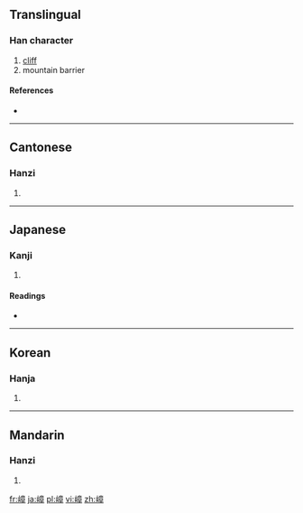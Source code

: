 ==Translingual==

===Han character===
{{Han char|rn=46|rad=山|as=11|sn=14|four=2074<sub>6</sub>|canj=山卜廿十 (UYTJ)}}

# [[cliff]]
# mountain barrier

====References====
* {{Han ref|kx=0318.270|dkj=08410|dj=0618.390|hdz=10795.060|uh=5D82|ud=23938|bh=E1A3|bd=57763}}

----

==Cantonese==

===Hanzi===
{{yue-hanzi|jyut=|y=jeung3}}

# {{defn|Cantonese|sort=山11}}

----

==Japanese==

===Kanji===
{{ja-kanji|grade=|rs=山11}}

# {{defn|Japanese|sort=山11}}

====Readings====
* {{ja-readings|on=[[しょう]] (shō)|kun=[[みね]] (mine)}}

----

==Korean==

===Hanja===
{{ko-hanja|hangeul=장|rv=jang|mr=chang}}

# {{defn|Korean|sort=山11}}

----

==Mandarin==

===Hanzi===
{{cmn-hanzi|pin=[[qiáo]] ([[qiao2]]), [[zhàng]] ([[zhang4]])|wg=ch'iao<sup>2</sup>, chang<sup>4</sup>}}

# {{defn|Mandarin|sort=山11}}

[[fr:嶂]]
[[ja:嶂]]
[[pl:嶂]]
[[vi:嶂]]
[[zh:嶂]]